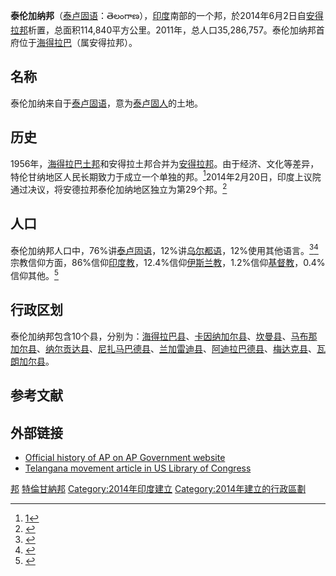 {{NoteTA
|G1=Toponym
|1=zh-cn:特伦甘纳; zh-sg:泰伦加纳; zh-tw:泰倫加納;
|2=zh-cn:海得拉巴; zh-tw:海德拉巴; zh-hk:海德拉巴;
}}
{{Expand|time=2014-06-06T08:15:48+00:00}}
{{Infobox state
<!-- See Template:Infobox settlement for additional fields and descriptions -->
| name                    = 泰倫加納邦
| native_name             = 
| type                    = 印度的[[印度諸邦與聯邦屬地|邦]]
| image_skyline           =
| image_alt               =
| image_caption           =
| image_flag              =
| image_seal              = 
| image_map               = Telangana in India.svg
| map_alt                 =
| map_caption             = 泰倫加納邦的位置
| image_map1              = 
| map_caption1            = 
| latd                    = 
| longd                   = 
| coor_pinpoint           = Gangtok
| coordinates_type        = region:IN-SK_type:adm1st
| coordinates_display     = inline,title
| coordinates_footnotes   =
| coordinates_region      = IN-SK
| subdivision_type        = 國家
| subdivision_name        = 印度
| established_title       = 成立
| established_date        = 2014年6月2日
| parts_type              = [[印度地區列表|地區]]
| parts_style             = para
| p1                      = 
| seat_type               = 首府
| seat                    = [[海得拉巴_(印度)|海得拉巴]]
| seat1_type              = 最大城市
| seat1                   = 
| government_footnotes    =
| leader_title = 邦长
| leader_name = E. S. L. Narasimhan（2014年上任）
| leader_title1 = [[首席部长_(印度)|首席部長]]
| leader_name1 = Kalvakuntla Chandrashekar Rao（2014年上任）
| leader_title2 = 邦議會
| leader_name2 = [[兩院制|兩院制]]（119 + 40席）
| leader_title3 = 人民院選區
| leader_name3 = 17
| unit_pref               = 
| area_footnotes          =
| area_total_km2          = 114,840
| area_note               =
| area_rank               = 
| elevation_footnotes     =
| elevation_m             =
| population_footnotes    =
| population_total        = 35,286,757
| population_as_of        = 
| population_rank         = 
| population_density_km2  = auto
| population_note         =
| timezone1               = 
| utc_offset1             = 
| iso_code                = 
| blank_name_sec1         = 
| blank_info_sec1         = 
| blank1_name_sec1        = 
| blank1_info_sec1        = 
| blank_name_sec2         = 
| blank_info_sec2         = 
| blank1_name_sec2        = 
| blank1_info_sec2        = 
| website                 = 
| footnotes               =
}}
'''泰伦加纳邦'''（[[泰卢固语|泰卢固语]]：తెలంగాణ），[[印度|印度]]南部的一个邦，於2014年6月2日自[[安得拉邦|安得拉邦]]析置，总面积114,840平方公里。2011年，总人口35,286,757。泰伦加纳邦首府位于[[海得拉巴_(印度)|海得拉巴]]（属安得拉邦）。

== 名称 ==
泰伦加纳来自于[[泰卢固语|泰卢固语]]，意为[[泰卢固人|泰卢固人]]的土地。

== 历史 ==
1956年，[[海得拉巴_(土邦)|海得拉巴土邦]]和安得拉土邦合并为[[安得拉邦|安得拉邦]]。由于经济、文化等差异，特伦甘纳地区人民长期致力于成立一个单独的邦。<ref>[http://www.chinanews.com.cn/gj/gj-yt/news/2009/12-11/2014156.shtml新邦成立，海得拉巴信息重镇地位恐受动摇]</ref>2014年2月20日，印度上议院通过决议，将安德拉邦泰伦加纳地区独立为第29个邦。<ref>{{Cite web |url=http://news.xinhuanet.com/world/2014-02/21/c_126172019.htm |title=印度议会通过建立第29邦决议 |access-date=2014-06-04 |archive-date=2014-10-28 |archive-url=https://web.archive.org/web/20141028231306/http://news.xinhuanet.com/world/2014-02/21/c_126172019.htm |dead-url=no }}</ref>

== 人口 ==
泰伦加纳邦人口中，76%讲[[泰卢固语|泰卢固语]]，12%讲[[乌尔都语|乌尔都语]]，12%使用其他语言。<ref>{{cite web |url=http://pib.nic.in/archieve/others/2011/jan/d2011010502.pdf |title=Region-wise distribution of religious groups 2001 |at=Table 7.3 in page 393 of SKC report |format=PDF |accessdate=3 June 2014 |archive-date=2013-11-04 |archive-url=https://web.archive.org/web/20131104052049/http://pib.nic.in/archieve/others/2011/jan/d2011010502.pdf |dead-url=no }}</ref><ref>{{cite web|title=Urdu in Andhra Pradesh|url=http://www.languageinindia.com/april2003/urduinap.html|publisher=LANGUAGE IN INDIA|accessdate=22 January 2013|archive-date=2015-07-13|archive-url=https://web.archive.org/web/20150713110121/http://www.languageinindia.com/april2003/urduinap.html|dead-url=no}}</ref>宗教信仰方面，86%信仰[[印度教|印度教]]，12.4%信仰[[伊斯兰教|伊斯兰教]]，1.2%信仰[[基督教|基督教]]，0.4%信仰其他。<ref>{{cite web |url=http://pib.nic.in/archieve/others/2011/jan/d2011010502.pdf |title=Region-wise distribution of religious groups 2001 |at=Table 7.2 in page 381 of SKC report |format=PDF |accessdate=3 June 2014 |archive-date=2013-11-04 |archive-url=https://web.archive.org/web/20131104052049/http://pib.nic.in/archieve/others/2011/jan/d2011010502.pdf |dead-url=no }}</ref>

== 行政区划 ==
{{主条目|特伦加纳邦行政区划}}
泰伦加纳邦包含10个县，分别为：[[海德拉巴縣_(印度)|海得拉巴县]]、[[卡因纳加尔县|卡因纳加尔县]]、[[坎曼县|坎曼县]]、[[马布那加尔县|马布那加尔县]]、[[那爾貢達縣|纳尔贡达县]]、[[尼扎马巴德县|尼扎马巴德县]]、[[兰加雷迪县|兰加雷迪县]]、[[阿迪拉巴德县|阿迪拉巴德县]]、[[梅达克县|梅达克县]]、[[瓦朗加尔县|瓦朗加尔县]]。

== 参考文献 ==
{{Reflist|2}}

== 外部链接 ==
* [https://web.archive.org/web/20131220113947/http://www.aponline.gov.in/quick%20links/hist-cult/history_post.html Official history of AP on AP Government website]
* [http://lcweb2.loc.gov/cgi-bin/query/r?frd/cstdy:@field(DOCID+in0075) Telangana movement article in US Library of Congress] {{Wayback|url=http://lcweb2.loc.gov/cgi-bin/query/r?frd%2Fcstdy%3A%40field%28DOCID+in0075%29 |date=20210227005343 }} 

{{印度一级行政区}}
[[Category:印度的邦和中央直辖区|邦]]
[[Category:特倫甘納邦|]]
[[Category:2014年印度建立|Category:2014年印度建立]]
[[Category:2014年建立的行政區劃|Category:2014年建立的行政區劃]]
